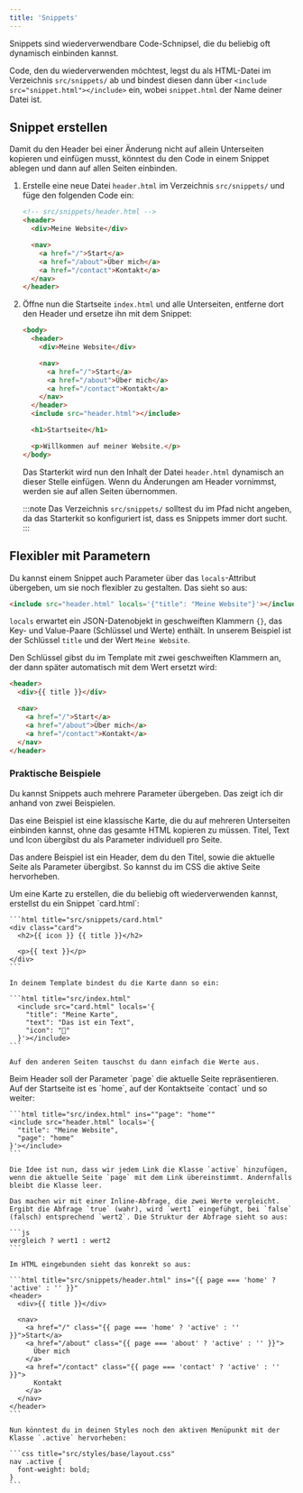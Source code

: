 ```yaml
---
title: 'Snippets'
---
```



<Lead>
  Snippets sind wiederverwendbare Code-Schnipsel, die du beliebig oft dynamisch
  einbinden kannst.
</Lead>

Code, den du wiederverwenden möchtest, legst du als HTML-Datei im Verzeichnis `src/snippets/` ab und bindest diesen dann über `<include src="snippet.html"></include>` ein, wobei `snippet.html` der Name deiner Datei ist.

## Snippet erstellen

Damit du den Header bei einer Änderung nicht auf allein Unterseiten kopieren und einfügen musst, könntest du den Code in einem Snippet ablegen und dann auf allen Seiten einbinden.

<Steps>

1. Erstelle eine neue Datei `header.html` im Verzeichnis `src/snippets/` und füge den folgenden Code ein:

   ```html
   <!-- src/snippets/header.html -->
   <header>
     <div>Meine Website</div>

     <nav>
       <a href="/">Start</a>
       <a href="/about">Über mich</a>
       <a href="/contact">Kontakt</a>
     </nav>
   </header>
   ```

2. Öffne nun die Startseite `index.html` und alle Unterseiten, entferne dort den Header und ersetze ihn mit dem Snippet:

   ```html title="src/index.html" del={2-10} ins={11}
   <body>
     <header>
       <div>Meine Website</div>

       <nav>
         <a href="/">Start</a>
         <a href="/about">Über mich</a>
         <a href="/contact">Kontakt</a>
       </nav>
     </header>
     <include src="header.html"></include>

     <h1>Startseite</h1>

     <p>Willkommen auf meiner Website.</p>
   </body>
   ```

   Das Starterkit wird nun den Inhalt der Datei `header.html` dynamisch an dieser Stelle einfügen. Wenn du Änderungen am Header vornimmst, werden sie auf allen Seiten übernommen.

   :::note
   Das Verzeichnis `src/snippets/` solltest du im Pfad nicht angeben, da das Starterkit so konfiguriert ist, dass es Snippets immer dort sucht.
   :::

</Steps>

## Flexibler mit Parametern

Du kannst einem Snippet auch Parameter über das `locals`-Attribut übergeben, um sie noch flexibler zu gestalten. Das sieht so aus:

```html title="src/index.html" ins="locals='{"title": "Meine Website"}'"
<include src="header.html" locals='{"title": "Meine Website"}'></include>
```

`locals` erwartet ein JSON-Datenobjekt in geschweiften Klammern `{}`, das Key- und Value-Paare (Schlüssel und Werte) enthält. In unserem Beispiel ist der Schlüssel `title` und der Wert `Meine Website`.

Den Schlüssel gibst du im Template mit zwei geschweiften Klammern an, der dann später automatisch mit dem Wert ersetzt wird:

```html title="src/snippets/header.html" ins="{{ title }}"
<header>
  <div>{{ title }}</div>

  <nav>
    <a href="/">Start</a>
    <a href="/about">Über mich</a>
    <a href="/contact">Kontakt</a>
  </nav>
</header>
```

### Praktische Beispiele

Du kannst Snippets auch mehrere Parameter übergeben. Das zeigt ich dir anhand von zwei Beispielen.

Das eine Beispiel ist eine klassische Karte, die du auf mehreren Unterseiten einbinden kannst, ohne das gesamte HTML kopieren zu müssen. Titel, Text und Icon übergibst du als Parameter individuell pro Seite.

Das andere Beispiel ist ein Header, dem du den Titel, sowie die aktuelle Seite als Parameter übergibst. So kannst du im CSS die aktive Seite hervorheben.

<Tabs>
  <TabItem label="Card">
    Um eine Karte zu erstellen, die du beliebig oft wiederverwenden kannst, erstellst du ein Snippet `card.html`:

    ```html title="src/snippets/card.html"
    <div class="card">
      <h2>{{ icon }} {{ title }}</h2>

      <p>{{ text }}</p>
    </div>
    ```

    In deinem Template bindest du die Karte dann so ein:

    ```html title="src/index.html"
      <include src="card.html" locals='{
        "title": "Meine Karte",
        "text": "Das ist ein Text",
        "icon": "🚀"
      }'></include>
    ```

    Auf den anderen Seiten tauschst du dann einfach die Werte aus.

  </TabItem>

  <TabItem label="Header">
    Beim Header soll der Parameter `page` die aktuelle Seite repräsentieren. Auf der Startseite ist es `home`, auf der Kontaktseite `contact` und so weiter:

    ```html title="src/index.html" ins=""page": "home""
    <include src="header.html" locals='{
      "title": "Meine Website",
      "page": "home"
    }'></include>
    ```

    Die Idee ist nun, dass wir jedem Link die Klasse `active` hinzufügen, wenn die aktuelle Seite `page` mit dem Link übereinstimmt. Andernfalls bleibt die Klasse leer.

    Das machen wir mit einer Inline-Abfrage, die zwei Werte vergleicht. Ergibt die Abfrage `true` (wahr), wird `wert1` eingefühgt, bei `false` (falsch) entsprechend `wert2`. Die Struktur der Abfrage sieht so aus:

    ```js
    vergleich ? wert1 : wert2
    ```

    Im HTML eingebunden sieht das konrekt so aus:

    ```html title="src/snippets/header.html" ins="{{ page === 'home' ? 'active' : '' }}"
    <header>
      <div>{{ title }}</div>

      <nav>
        <a href="/" class="{{ page === 'home' ? 'active' : '' }}">Start</a>
        <a href="/about" class="{{ page === 'about' ? 'active' : '' }}">
          Über mich
        </a>
        <a href="/contact" class="{{ page === 'contact' ? 'active' : '' }}">
          Kontakt
        </a>
      </nav>
    </header>
    ```

    Nun könntest du in deinen Styles noch den aktiven Menüpunkt mit der Klasse `.active` hervorheben:

    ```css title="src/styles/base/layout.css"
    nav .active {
      font-weight: bold;
    }
    ```

  </TabItem>
</Tabs>
